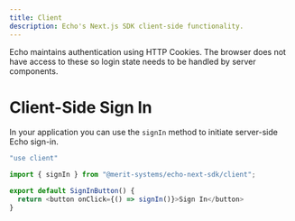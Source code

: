 ```yaml
---
title: Client
description: Echo's Next.js SDK client-side functionality.
---
```


Echo maintains authentication using HTTP Cookies. The browser does not have access
to these so login state needs to be handled by server components.



# Client-Side Sign In
In your application you can use the `signIn` method to initiate server-side Echo sign-in.


```typescript
"use client"

import { signIn } from "@merit-systems/echo-next-sdk/client";

export default SignInButton() {
  return <button onClick={() => signIn()}>Sign In</button>
}
```